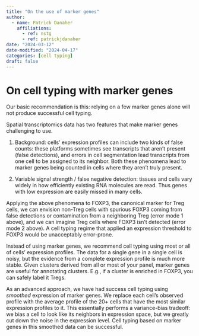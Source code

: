 ```yaml
---
title: "On the use of marker genes"
author:
  - name: Patrick Danaher
    affiliations:
      - ref: nstg
      - ref: patrickjdanaher
date: "2024-03-12"
date-modified: "2024-04-17"
categories: [cell typing]
draft: false
---
```


# On cell typing with marker genes

Our basic recommendation is this: relying on a few marker genes alone will not produce successful cell typing.

Spatial transcriptomics data has two features that make marker genes challenging to use.

1. Background: cells' expression profiles can include two kinds of false counts: these platforms 
sometimes see transcripts that aren't present (false detections), and errors in cell
segmentation lead transcripts from one cell to be assigned to its neighbor. 
Both these phenomena lead to marker genes being counted in cells where they aren't truly present. 

2. Variable signal strength / false negative detection: tissues and cells vary widely in how efficiently existing RNA 
molecules are read. Thus genes with low expression are easily missed in many cells.

Applying the above phenomena to FOXP3, the canonical marker for Treg cells, we can envision 
non-Treg cells with spurious FOXP3 coming from false detections or contamination from a neighboring Treg (error mode 1 above),
and we can imagine Treg cells where FOXP3 isn't detected (error mode 2 above). A cell typing regime that applied an expression
threshold to FOXP3 would be unacceptably error-prone.

Instead of using marker genes, we recommend cell typing using most or all of cells' 
expression profiles. The data for a single gene in a single cell is noisy, but the
evidence from a complete expression profile is much more stable. Given clusters derived from all or most of your panel, marker genes are useful 
for annotating clusters. E.g., if a cluster is enriched in FOXP3, you can safely label it Tregs.

As an advanced approach, we have had success cell typing using *smoothed* expression 
of marker genes. We replace each cell's observed profile with the average profile of
the 20+ cells that have the most similar expression profiles to it. This essentially
performs a variance-bias tradeoff: we bias a cell to look like its neighbors in expression space,
but we greatly cut down the noise in the expression level. Cell typing based on marker genes in
this smoothed data can be successful. 


